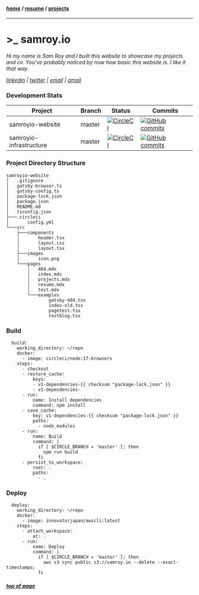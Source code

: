 #### [*home*](#) / [resume](/resume) / [projects](/projects)
---
# >_ samroy.io

_Hi my name is Sam Roy and I built this website to showcase my projects and cv. You've probably noticed 
by now how basic this website is. I like it that way._

*[linkedin](https://www.linkedin.com/in/samroy92/) | [twitter](https://twitter.com/SamRoy92) | [email](mailto:samroy92@live.com) | [gmail](mailto:samuelmarkroy92@gmail.com)*

### Development Stats

**Project**|**Branch**|**Status**|**Commits**
---|---|---|---
samroyio-website|master|[![CircleCI](https://circleci.com/gh/SamRoyDev/samroyio-website/tree/master.svg?style=svg)](https://circleci.com/gh/SamRoyDev/samroyio-website/tree/master)|[![GitHub commits](https://badgen.net/github/commits/SamRoyDev/samroyio-website)](https://GitHub.com/SamRoyDev/samroyio-website/commit/)
samroyio-infrastructure|master|[![CircleCI](https://circleci.com/gh/SamRoyDev/samroyio-infrastructure/tree/master.svg?style=svg)](https://circleci.com/gh/SamRoyDev/samroyio-infrastructure/tree/master)|[![GitHub commits](https://badgen.net/github/commits/SamRoyDev/samroyio-infrastructure)](https://GitHub.com/SamRoyDev/samroyio-infrastructure/commit/)

### Project Directory Structure

```
samroyio-website
│   .gitignore
│   gatsby-browser.ts
│   gatsby-config.ts
│   package-lock.json
│   package.json
│   README.md
│   tsconfig.json
├───.circleci
│       config.yml
└───src
    ├───components
    │       header.tsx
    │       layout.css
    │       layout.tsx
    ├───images
    │       icon.png
    └───pages
        │   404.mdx
        │   index.mdx
        │   projects.mdx
        │   resume.mdx
        │   test.mdx
        └───examples
                gatsby-404.tsx
                index-old.tsx
                pagetest.tsx
                testblog.tsx
```

### Build

```
  build:
    working_directory: ~/repo
    docker:
      - image: circleci/node:17-browsers
    steps:
      - checkout
      - restore_cache:
          keys:
          - v1-dependencies-{{ checksum "package-lock.json" }}
          - v1-dependencies-
      - run:
          name: Install dependencies
          command: npm install
      - save_cache:
          key: v1-dependencies-{{ checksum "package-lock.json" }}
          paths:
            - node_modules
      - run:
          name: Build
          command: |
            if [ $CIRCLE_BRANCH = 'master' ]; then
              npm run build
            fi
      - persist_to_workspace:
          root: .
          paths:
            - .
```

### Deploy

```
  deploy:
    working_directory: ~/repo
    docker:
      - image: innovatorjapan/awscli:latest
    steps:
      - attach_workspace:
          at: .
      - run:
          name: Deploy
          command: |
            if [ $CIRCLE_BRANCH = 'master' ]; then
              aws s3 sync public s3://samroy.io --delete --exact-timestamps;
            fi
```

##### [top of page](#top) 